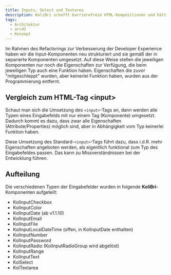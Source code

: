 ```yaml
---
title: Inputs, Select und Textarea
description: KoliBri schafft barrierefreie HTML-Kompositionen und hält sich dabei streng an die W3C-Spezifikation.
tags:
  - Architektur
  - arc42
  - Konzept
---
```



Im Rahmen des Refactorings zur Verbesserung der Developer Experience haben wir die Input-Komponenten neu strukturiert
und sie gemäß der <KolLink _label="W3C-Aufteilung" _href="https://html.spec.whatwg.org/multipage/input.html" _target="blank" /> in separierte Komponenten umgesetzt.
Auf diese Weise stellen die jeweiligen Komponenten nur noch die Eigenschaften zur Verfügung, die beim jeweiligen Typ auch eine Funktion haben. Eigenschaften die zuvor
"mitgeschleppt" wurden, aber keinerlei Funktion haben, wurden aus der Programmierung entfernt.

## Vergleich zum HTML-Tag &lt;input&gt;

<p>
	Schaut man sich die <KolLink _label="" _href="https://developer.mozilla.org/de/docs/Web/HTML/Element/Input" _target="blank">
		<span slot="expert">Umsetzung des <code>&lt;input&gt;</code>-Tags</span>
	</KolLink> an, dann werden alle Typen eines Eingabefelds mit nur einem Tag (Komponente) umgesetzt. Dadurch kommt es dazu, dass
	zwar alle Eigenschaften (Attribute/Properties) möglich sind, aber in Abhängigkeit vom Typ keinerlei Funktion haben.
</p>

<p>
	Diese Umsetzung des Standard-<code>&lt;input&gt;</code>-Tags führt dazu, dass i.d.R. mehr Eigenschaften angeboten
	werden, als eigentlich funktional zum Typ des Eingabefeldes passen. Das kann zu Missverständnissen bei der Entwicklung
	führen.
</p>

## Aufteilung

<p>
	Die verschiedenen Typen der Eingabefelder wurden in folgende <b>KoliBri</b>-Komponenten aufgeteilt:
</p>

<ul>
	<li>KolInputCheckbox</li>
	<li>KolInputColor</li>
	<li>KolInputDate (ab v1.1.10)</li>
	<li>KolInputEmail</li>
	<li>KolInputFile</li>
	<li>KolInputLocalDateTime (offen, in KolInputDate enthalten)</li>
	<li>KolInputNumber</li>
	<li>KolInputPassword</li>
	<li>KolInputRadio (KolInputRadioGroup wird abgelöst)</li>
	<li>KolInputRange</li>
	<li>KolInputText</li>
	<li>KolSelect</li>
	<li>KolTextarea</li>
</ul>
